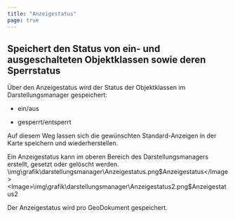 ```yaml
---
title: "Anzeigestatus"
page: true
---
```

## Speichert den Status von ein- und ausgeschalteten Objektklassen sowie deren Sperrstatus

&#220;ber den Anzeigestatus wird der Status der Objektklassen im Darstellungsmanager gespeichert:

- ein/aus

- gesperrt/entsperrt



Auf diesem Weg lassen sich die gew&#252;nschten Standard-Anzeigen in der Karte speichern und wiederherstellen.

Ein Anzeigestatus kann im oberen Bereich des Darstellungsmanagers erstellt, gesetzt oder gel&#246;scht werden.<Image>\img\grafik\darstellungsmanager\Anzeigestatus.png$Anzeigestatus</Image><Image>\img\grafik\darstellungsmanager\Anzeigestatus2.png$Anzeigestatus2</Image>

Der Anzeigestatus wird pro GeoDokument gespeichert.